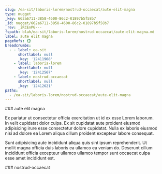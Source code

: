 ```yaml
---
slug: /ea-sit/laboris-lorem/nostrud-occaecat/aute-elit-magna
type: nugget
_key: 662a6711-3858-4600-86c2-01897b5f58b7
_id: nugget/662a6711-3858-4600-86c2-01897b5f58b7
_rev: _iKCEnPG---
fspath: blah/ea-sit/laboris-lorem/nostrud-occaecat/aute-elit-magna.md
label: aute elit magna
pageRefs: {}
breadcrumbs:
  - - label: ea-sit
      shortlabel: null
      _key: '12411968'
    - label: laboris-lorem
      shortlabel: null
      _key: '12412567'
    - label: nostrud-occaecat
      shortlabel: null
      _key: '12412621'
paths:
  - /ea-sit/laboris-lorem/nostrud-occaecat/aute-elit-magna
---
```


<NuggetArea>
<Nugget slug="/ea-sit/laboris-lorem/nostrud-occaecat/aute-elit-magna" type="nugget" _key="662a6711-3858-4600-86c2-01897b5f58b7" _id="nugget/662a6711-3858-4600-86c2-01897b5f58b7" _rev="_iKCEnPG---" fspath="blah/ea-sit/laboris-lorem/nostrud-occaecat/aute-elit-magna.md" label="aute elit magna" paths="/ea-sit/laboris-lorem/nostrud-occaecat/aute-elit-magna">
<NuggetBody>
### aute elit magna

Ex pariatur ut consectetur officia exercitation ut id ex esse Lorem laborum. In velit cupidatat dolor culpa. Ex sit cupidatat aute proident eiusmod adipisicing irure esse consectetur dolore cupidatat. Nulla ex laboris eiusmod nisi ad dolore ea Lorem aliqua cillum proident excepteur labore consequat.

Sunt adipisicing aute incididunt aliqua quis sint ipsum reprehenderit. Ut mollit magna officia duis laboris ea ullamco ea veniam do. Deserunt cillum incididunt officia excepteur ullamco ullamco tempor sunt occaecat culpa esse amet incididunt est.

</NuggetBody>
<Breadcrumbs>
<Crumbs>
<Crumb _key="12411968" label="ea-sit" /><Crumb _key="12412567" label="laboris-lorem" /><Crumb _key="12412621" label="nostrud-occaecat" />
</Crumbs>
</Breadcrumbs>
</Nugget>

<NuggetsInbound>
</NuggetsInbound>
<NuggetsOutbound>
</NuggetsOutbound>
</NuggetArea>
<PassagesInbound>
<Passage direction="inbound" type="passage" _key="12412621" _id="passage/12412621" _rev="_iKCEnPC--B" label="nostrud-occaecat" passage="nostrud-occaecat" fspath="blah/ea-sit/laboris-lorem/nostrud-occaecat" paths="/ea-sit/laboris-lorem/nostrud-occaecat" slug="/ea-sit/laboris-lorem/nostrud-occaecat">
<NuggetBody>
### nostrud-occaecat

</NuggetBody>
<Breadcrumbs>
<Crumbs>
<Crumb _key="12411968" label="ea-sit" /><Crumb _key="12412567" label="laboris-lorem" />
</Crumbs>
</Breadcrumbs>
</Passage>

</PassagesInbound>
<PassagesOutbound>
</PassagesOutbound>